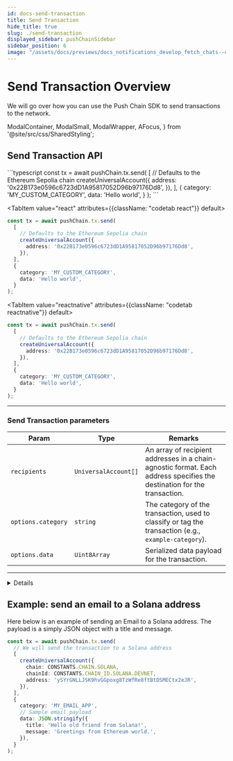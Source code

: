 ```yaml
---
id: docs-send-transaction
title: Send Transaction
hide_title: true
slug: ./send-transaction
displayed_sidebar: pushChainSidebar
sidebar_position: 6
image: "/assets/docs/previews/docs_notifications_develop_fetch_chats--create_channel.png"
---
```


# Send Transaction Overview

We will go over how you can use the Push Chain SDK to send transactions to the network.

<head>
  <title>{`Send Transaction | Push Chain | Push Documentation`}</title>
</head>

  ModalContainer,
  ModalSmall,
  ModalWrapper,
  AFocus,
} from '@site/src/css/SharedStyling';

## Send Transaction API

<Tabs className="codetabs" groupId="code-examples">
  <TabItem value="js" attributes={{className: "codetab js"}} default>
```typescript
const tx = await pushChain.tx.send(
  [
    // Defaults to the Ethereum Sepolia chain
    createUniversalAccount({
      address: '0x22B173e0596c6723dD1A95817052D96b97176Dd8',
    }),
  ],
  {
    category: 'MY_CUSTOM_CATEGORY',
    data: 'Hello world',
  }
);
```
  </TabItem>

  <TabItem value="react" attributes={{className: "codetab react"}} default>
```typescript
const tx = await pushChain.tx.send(
  [
    // Defaults to the Ethereum Sepolia chain
    createUniversalAccount({
      address: '0x22B173e0596c6723dD1A95817052D96b97176Dd8',
    }),
  ],
  {
    category: 'MY_CUSTOM_CATEGORY',
    data: 'Hello world',
  }
);
```
  </TabItem>

  <TabItem value="reactnative" attributes={{className: "codetab reactnative"}} default>
```typescript
const tx = await pushChain.tx.send(
  [
    // Defaults to the Ethereum Sepolia chain
    createUniversalAccount({
      address: '0x22B173e0596c6723dD1A95817052D96b97176Dd8',
    }),
  ],
  {
    category: 'MY_CUSTOM_CATEGORY',
    data: 'Hello world',
  }
);
```
  </TabItem>
</Tabs>

---

### Send Transaction parameters

| **Param**     | **Type**                | **Remarks**                                                                                       |
|---------------|-------------------------|---------------------------------------------------------------------------------------------------|
| `recipients`  | `UniversalAccount[]`   | An array of recipient addresses in a chain-agnostic format. Each address specifies the destination for the transaction. |
| `options.category`    | `string`               | The category of the transaction, used to classify or tag the transaction (e.g., `example-category`). |
| `options.data`        | `Uint8Array`           | Serialized data payload for the transaction.                                                      |

--------

<Details summary="Expected response">

```typescript
{
  "txHash": "8bff4e865dfb9d4b028ed1924f9151d7a104787617abc0eac3b0869be59db6ad"
}
```

Response properties description:

| **Property**             | **Type**                 | **Description**                                                                                     |
|---------------------------|--------------------------|-----------------------------------------------------------------------------------------------------|
| `txHash`             | `string`                | Transaction Hash |

</Details>

## Example: send an email to a Solana address

Here below is an example of sending an Email to a Solana address. The payload is a simply JSON object with a title and message.

```typescript
const tx = await pushChain.tx.send(
  // We will send the transaction to a Solana address
  [
    createUniversalAccount({
      chain: CONSTANTS.CHAIN.SOLANA,
      chainId: CONSTANTS.CHAIN_ID.SOLANA.DEVNET,
      address: 'ySYrGNLLJSK9hvGGpoxg8TzWfRe8ftBtDSMECtx2eJR',
    }),
  ],
  {
    category: 'MY_EMAIL_APP',
    // Sample email payload
    data: JSON.stringify({
      title: 'Hello old friend from Solana!',
      message: 'Greetings from Ethereum world.',
    }),
  }
);
```
